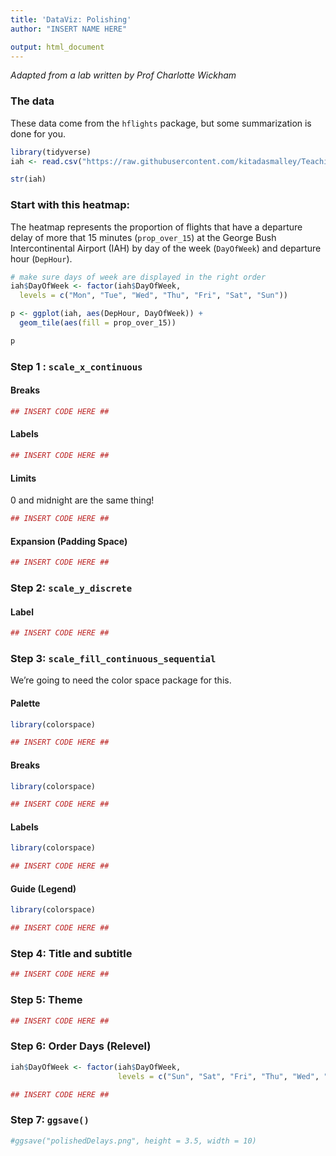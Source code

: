 ```yaml
---
title: 'DataViz: Polishing'
author: "INSERT NAME HERE"

output: html_document
---
```

*Adapted from a lab written by Prof Charlotte Wickham*



### The data
These data come from the `hflights` package, but some summarization is done for you.

```r
library(tidyverse)
iah <- read.csv("https://raw.githubusercontent.com/kitadasmalley/Teaching/main/DATA502/FA2023/R_Markdown/Week8/iah_flightSummary.csv")

str(iah)
```

### Start with this heatmap:

The heatmap represents the proportion of flights that have a departure delay of more that 15 minutes (`prop_over_15`) at the George Bush Intercontinental Airport (IAH) by day of the week (`DayOfWeek`) and departure hour (`DepHour`). 

```r
# make sure days of week are displayed in the right order
iah$DayOfWeek <- factor(iah$DayOfWeek, 
  levels = c("Mon", "Tue", "Wed", "Thu", "Fri", "Sat", "Sun"))

p <- ggplot(iah, aes(DepHour, DayOfWeek)) +
  geom_tile(aes(fill = prop_over_15))

p
```

### Step 1 : `scale_x_continuous`

#### Breaks

```r
## INSERT CODE HERE ##
```

#### Labels

```r
## INSERT CODE HERE ##
```
#### Limits 

0 and midnight are the same thing!

```r
## INSERT CODE HERE ##
```

#### Expansion (Padding Space)

```r
## INSERT CODE HERE ##
```



### Step 2: `scale_y_discrete`

#### Label

```r
## INSERT CODE HERE ##

```

### Step 3:  `scale_fill_continuous_sequential`

We're going to need the color space package for this.

#### Palette
```r
library(colorspace)

## INSERT CODE HERE ##
```

#### Breaks

```r
library(colorspace)

## INSERT CODE HERE ##
```

#### Labels 
```r
library(colorspace)

## INSERT CODE HERE ##
```

#### Guide (Legend)

```r
library(colorspace)

## INSERT CODE HERE ##
```

### Step 4: Title and subtitle 

```r
## INSERT CODE HERE ##
```



### Step 5: Theme

```r
## INSERT CODE HERE ##
```



### Step 6: Order Days (Relevel)
```r
iah$DayOfWeek <- factor(iah$DayOfWeek, 
                        levels = c("Sun", "Sat", "Fri", "Thu", "Wed", "Tue","Mon"))

## INSERT CODE HERE ##

```


### Step 7: `ggsave()`

```r
#ggsave("polishedDelays.png", height = 3.5, width = 10)
```